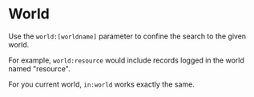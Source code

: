 # World

Use the `world:[worldname]` parameter to confine the search to the given world.

For example, `world:resource` would include records logged in the world named "resource".

For you current world, `in:world` works exactly the same.